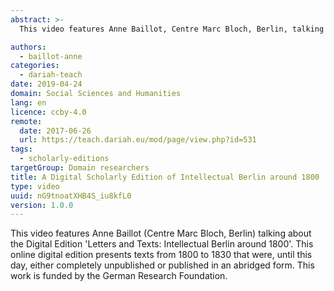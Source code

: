 ```yaml
---
abstract: >-
  This video features Anne Baillot, Centre Marc Bloch, Berlin, talking about the Digital Edition "Letters and Texts: Intellectual Berlin around 1800".

authors:
  - baillot-anne
categories:
  - dariah-teach
date: 2019-04-24
domain: Social Sciences and Humanities
lang: en
licence: ccby-4.0
remote:
  date: 2017-06-26
  url: https://teach.dariah.eu/mod/page/view.php?id=531
tags:
  - scholarly-editions
targetGroup: Domain researchers
title: A Digital Scholarly Edition of Intellectual Berlin around 1800
type: video
uuid: nG9tnoatXHB4S_iu8kfL0
version: 1.0.0
---
```


This video features Anne Baillot (Centre Marc Bloch, Berlin) talking about the Digital Edition 'Letters and Texts: Intellectual Berlin around 1800'. This online digital edition presents texts from 1800 to 1830 that were, until this day, either completely unpublished or published in an abridged form. This work is funded by the German Research Foundation.

<VideoCard
  title="DH in Practice"
  subtitle="A Digital Scholarly Edition of Intellectual Berlin around 1800"
  id="5NXV7YX6KKM"
  image="/assets/images/cms/resources/a-digital-scholarly-edition-of-intellectual-berlin/anne-baillot.png"
/>
